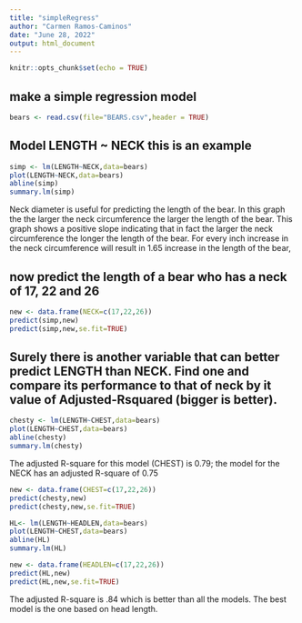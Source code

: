 ```yaml
---
title: "simpleRegress"
author: "Carmen Ramos-Caminos"
date: "June 28, 2022"
output: html_document
---
```


```r
knitr::opts_chunk$set(echo = TRUE)
```

## make a simple regression model

```r
bears <- read.csv(file="BEARS.csv",header = TRUE)
```

## Model LENGTH ~ NECK  this is an example  

```r
simp <- lm(LENGTH~NECK,data=bears)
plot(LENGTH~NECK,data=bears)
abline(simp)
summary.lm(simp)
```
  
Neck diameter is useful for predicting the length of the bear. In this graph the the larger the neck circumference the larger the length of the bear.  This graph shows a positive slope indicating that in fact the larger the neck circumference the longer the length of the bear.  For every inch increase in the neck circumference will result in 1.65 increase in the length of the bear,

## now predict the length of a bear who has a neck of 17, 22 and 26  

```r
new <- data.frame(NECK=c(17,22,26))
predict(simp,new)
predict(simp,new,se.fit=TRUE)
```
  
## Surely there is another variable that can better predict LENGTH than NECK. Find one and compare its performance to that of neck by it value of Adjusted-Rsquared (bigger is better). 

```r
chesty <- lm(LENGTH~CHEST,data=bears)
plot(LENGTH~CHEST,data=bears)
abline(chesty)
summary.lm(chesty)
```
  
The adjusted R-square for this model (CHEST) is 0.79; the model for the NECK has an adjusted R-square of 0.75

```r
new <- data.frame(CHEST=c(17,22,26))
predict(chesty,new)
predict(chesty,new,se.fit=TRUE)
```

```r
HL<- lm(LENGTH~HEADLEN,data=bears)
plot(LENGTH~CHEST,data=bears)
abline(HL)
summary.lm(HL)
```  


```r
new <- data.frame(HEADLEN=c(17,22,26))
predict(HL,new)
predict(HL,new,se.fit=TRUE)
```


The adjusted R-square is .84 which is better than all the models. The best model is the one based on head length. 